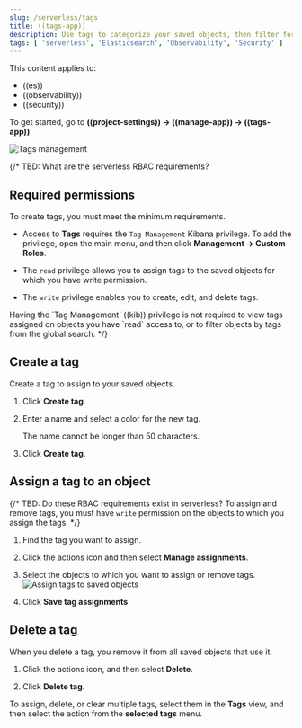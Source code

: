 ```yaml
---
slug: /serverless/tags
title: ((tags-app))
description: Use tags to categorize your saved objects, then filter for related objects based on shared tags.
tags: [ 'serverless', 'Elasticsearch', 'Observability', 'Security' ]
---
```


<DocBadge template="technical preview" />

This content applies to:

- ((es))
- ((observability))
- ((security))

To get started, go to **((project-settings)) → ((manage-app)) → ((tags-app))**:

![Tags management](../images/tag-management.png)

{/*
TBD: What are the serverless RBAC requirements?
## Required permissions

To create tags, you must meet the minimum requirements.

* Access to **Tags** requires the `Tag Management` Kibana privilege. To add the privilege, open the main menu,
    and then click **Management → Custom Roles**.

* The `read` privilege allows you to assign tags to the saved objects for which you have write permission.
* The `write` privilege enables you to create, edit, and delete tags.

<DocCallOut title="Note">
Having the `Tag Management` ((kib)) privilege is not required to
view tags assigned on objects you have `read` access to, or to filter objects by tags
from the global search.
</DocCallOut>
*/}

## Create a tag

Create a tag to assign to your saved objects.

1. Click **Create tag**.

1. Enter a name and select a color for the new tag.

    The name cannot be longer than 50 characters.

1. Click **Create tag**.

## Assign a tag to an object

{/*
TBD: Do these RBAC requirements exist in serverless?
To assign and remove tags, you must have `write` permission on the objects to which you assign the tags.
*/}

1. Find the tag you want to assign.

1. Click the actions icon and then select **Manage assignments**.

1. Select the objects to which you want to assign or remove tags.
  ![Assign tags to saved objects](../images/tag-assignment.png)

1. Click **Save tag assignments**.

## Delete a tag

When you delete a tag, you remove it from all saved objects that use it.

1. Click the actions icon, and then select **Delete**.

1. Click **Delete tag**.

To assign, delete, or clear multiple tags, select them in the **Tags** view, and then select the action from the **selected tags** menu.
